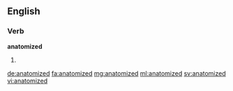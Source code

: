 ==English==

===Verb===
'''anatomized'''

# {{en-past of|anatomize}}

[[de:anatomized]]
[[fa:anatomized]]
[[mg:anatomized]]
[[ml:anatomized]]
[[sv:anatomized]]
[[vi:anatomized]]